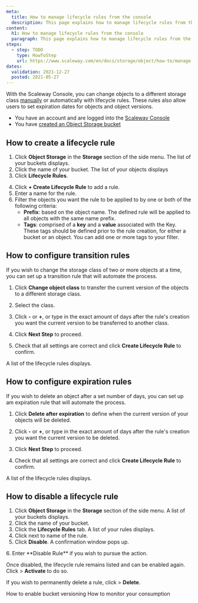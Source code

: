```yaml
---
meta:
  title: How to manage lifecycle rules from the console
  description: This page explains how to manage lifecycle rules from the console
content:
  h1: How to manage lifecycle rules from the console
  paragraph: This page explains how to manage lifecycle rules from the console
steps:
  - step: TODO
    type: HowToStep
    url: https://www.scaleway.com/en/docs/storage/object/how-to/manage-lifecycle-rules
dates:
  validation: 2021-12-27
  posted: 2021-05-27
---
```


With the Scaleway Console, you can change objects to a different storage class [manually](/storage/object/how-to/edit-storage-class/) or automatically with lifecycle rules. These rules also allow users to set expiration dates for objects and object versions.

<Message type="requirement">

  - You have an account and are logged into the [Scaleway Console](https://console.scaleway.com)  
  - You have [created an Object Storage bucket](/storage/object/how-to/create-a-bucket/)

</Message>

## How to create a lifecycle rule
1. Click **Object Storage** in the **Storage** section of the side menu. The list of your buckets displays.
2. Click the name of your bucket. The list of your objects displays
3. Click **Lifecycle Rules**. 
  <Lightbox src="scaleway-create-lifecycle-rule.png" alt="" />

4. Click **+ Create Lifecycle Rule** to add a rule.
5. Enter a name for the rule.
6. Filter the objects you want the rule to be applied to by one or both of the following criteria:
    - **Prefix**: based on the object name. The defined rule will be applied to all objects with the same name prefix.
    - **Tags**: comprised of a **key** and a **value** associated with the Key. These tags should be defined prior to the rule creation, for either a bucket or an object. You can add one or more tags to your filter. 

  <Lightbox src="scaleway-transition-rules.png" alt="" />

## How to configure transition rules

If you wish to change the storage class of two or more objects at a time, you can set up a transition rule that will automate the process.

1. Click <Icon name="toggle" /> **Change object class** to transfer the current version of the objects to a different storage class. 

2. Select the class. 

3. Click **-** or **+**, or type in the exact amount of days after the rule's creation you want the current version to be transferred to another class. 

5. Click **Next Step** to proceed.

6. Check that all settings are correct and click **Create Lifecycle Rule** to confirm.

A list of the lifecycle rules displays. 


## How to configure expiration rules

If you wish to delete an object after a set number of days, you can set up am expiration rule that will automate the process. 

1. Click <Icon name="toggle" /> **Delete after expiration** to define when the current version of your objects will be deleted. 

2. Click **-** or **+**, or type in the exact amount of days after the rule's creation you want the current version to be deleted.

3. Click **Next Step** to proceed.

4. Check that all settings are correct and click **Create Lifecycle Rule** to confirm.

A list of the lifecycle rules displays. 


## How to disable a lifecycle rule

1. Click **Object Storage** in the **Storage** section of the side menu. A list of your buckets displays.
2. Click the name of your bucket.
3. Click the **Lifecycle Rules** tab. A list of your rules displays.
4. Click <Icon name="more" /> next to name of the rule. 
5. Click **Disable**.
  A confirmation window pops up. 
  <Lightbox src="scaleway-disable-rule.png" alt="" />
6. Enter **Disable Rule** if you wish to pursue the action.

Once disabled, the lifecycle rule remains listed and can be enabled again. Click <Icon name="more" /> > **Activate** to do so. 

If you wish to permanently delete a rule, click  <Icon name="more" /> > **Delete**. 

<Navigation title="See Also">
  <PreviousButton to="/storage/object/how-to/enable-bucket-versioning/">How to enable bucket versioning</PreviousButton>
  <NextButton to="/storage/object/how-to/monitor-consumption/">How to monitor your consumption</NextButton>
</Navigation>
